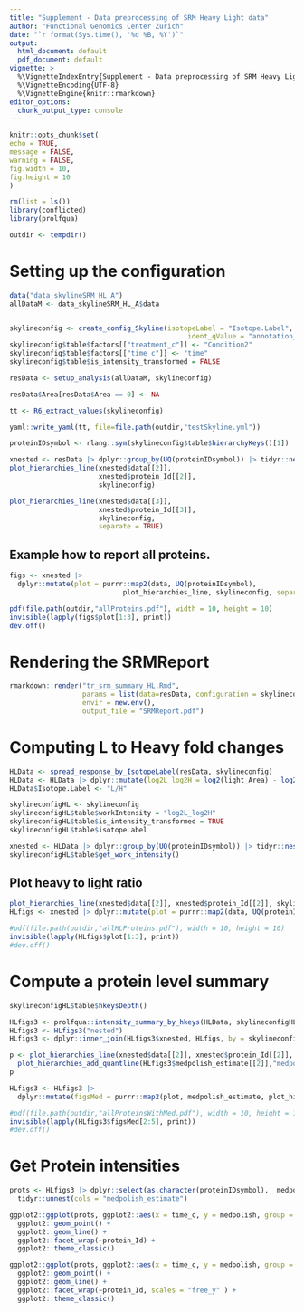 ```yaml
---
title: "Supplement - Data preprocessing of SRM Heavy Light data"
author: "Functional Genomics Center Zurich"
date: "`r format(Sys.time(), '%d %B, %Y')`"
output:
  html_document: default
  pdf_document: default
vignette: >
  %\VignetteIndexEntry{Supplement - Data preprocessing of SRM Heavy Light data}
  %\VignetteEncoding{UTF-8}
  %\VignetteEngine{knitr::rmarkdown}
editor_options: 
  chunk_output_type: console
---
```


```r
knitr::opts_chunk$set(
echo = TRUE,
message = FALSE,
warning = FALSE,
fig.width = 10,
fig.height = 10
)
```

```r
rm(list = ls())
library(conflicted)
library(prolfqua)
```



```r
outdir <- tempdir()
```

# Setting up the configuration

```r
data("data_skylineSRM_HL_A")
allDataM <- data_skylineSRM_HL_A$data


skylineconfig <- create_config_Skyline(isotopeLabel = "Isotope.Label",
                                            ident_qValue = "annotation_QValue")
skylineconfig$table$factors[["treatment_c"]] <- "Condition2"
skylineconfig$table$factors[["time_c"]] <- "time"
skylineconfig$table$is_intensity_transformed = FALSE

resData <- setup_analysis(allDataM, skylineconfig)

resData$Area[resData$Area == 0] <- NA

tt <- R6_extract_values(skylineconfig)
```

```r
yaml::write_yaml(tt, file=file.path(outdir,"testSkyline.yml"))
```


```r
proteinIDsymbol <- rlang::sym(skylineconfig$table$hierarchyKeys()[1])

xnested <- resData |> dplyr::group_by(UQ(proteinIDsymbol)) |> tidyr::nest()
plot_hierarchies_line(xnested$data[[2]],
                      xnested$protein_Id[[2]],
                      skylineconfig)

```


```r
plot_hierarchies_line(xnested$data[[3]],
                      xnested$protein_Id[[3]],
                      skylineconfig,
                      separate = TRUE)
```

\clearpage


## Example how to report all proteins.

```r
figs <- xnested |>
  dplyr::mutate(plot = purrr::map2(data, UQ(proteinIDsymbol),
                            plot_hierarchies_line, skylineconfig, separate = TRUE))

pdf(file.path(outdir,"allProteins.pdf"), width = 10, height = 10)
invisible(lapply(figs$plot[1:3], print))
dev.off()
```

# Rendering the SRMReport

```r
rmarkdown::render("tr_srm_summary_HL.Rmd",
                  params = list(data=resData, configuration = skylineconfig),
                  envir = new.env(),
                  output_file = "SRMReport.pdf")
```

# Computing L to Heavy fold changes

```r
HLData <- spread_response_by_IsotopeLabel(resData, skylineconfig)
HLData <- HLData |> dplyr::mutate(log2L_log2H = log2(light_Area) - log2(heavy_Area))
HLData$Isotope.Label <- "L/H"

skylineconfigHL <- skylineconfig
skylineconfigHL$table$workIntensity = "log2L_log2H"
skylineconfigHL$table$is_intensity_transformed = TRUE
skylineconfigHL$table$isotopeLabel

xnested <- HLData |> dplyr::group_by(UQ(proteinIDsymbol)) |> tidyr::nest()
skylineconfigHL$table$get_work_intensity()

```

## Plot heavy to light ratio

```r
plot_hierarchies_line(xnested$data[[2]], xnested$protein_Id[[2]], skylineconfigHL)
HLfigs <- xnested |> dplyr::mutate(plot = purrr::map2(data, UQ(proteinIDsymbol) , plot_hierarchies_line, skylineconfig))

```


```r

#pdf(file.path(outdir,"allHLProteins.pdf"), width = 10, height = 10)
invisible(lapply(HLfigs$plot[1:3], print))
#dev.off()
```

# Compute a protein level summary

```r
skylineconfigHL$table$hkeysDepth()

HLfigs3 <- prolfqua::intensity_summary_by_hkeys(HLData, skylineconfigHL, medpolish_estimate)
HLfigs3 <- HLfigs3("nested")
HLfigs3 <- dplyr::inner_join(HLfigs3$xnested, HLfigs, by = skylineconfigHL$table$hkeysDepth())

p <- plot_hierarchies_line(xnested$data[[2]], xnested$protein_Id[[2]], skylineconfigHL) |>
  plot_hierarchies_add_quantline(HLfigs3$medpolish_estimate[[2]],"medpolish", skylineconfigHL)
p

```

```r

HLfigs3 <- HLfigs3 |>
  dplyr::mutate(figsMed = purrr::map2(plot, medpolish_estimate, plot_hierarchies_add_quantline, "medpolish", skylineconfig))

#pdf(file.path(outdir,"allProteinsWithMed.pdf"), width = 10, height = 10)+
invisible(lapply(HLfigs3$figsMed[2:5], print))
#dev.off()
```

# Get Protein intensities

```r
prots <- HLfigs3 |> dplyr::select(as.character(proteinIDsymbol),  medpolish_estimate) |> 
  tidyr::unnest(cols = "medpolish_estimate")

ggplot2::ggplot(prots, ggplot2::aes(x = time_c, y = medpolish, group = treatment_c, color = treatment_c )) +
  ggplot2::geom_point() +
  ggplot2::geom_line() +
  ggplot2::facet_wrap(~protein_Id) +
  ggplot2::theme_classic()

```


```r
ggplot2::ggplot(prots, ggplot2::aes(x = time_c, y = medpolish, group = treatment_c, color = treatment_c )) +
  ggplot2::geom_point() +
  ggplot2::geom_line() +
  ggplot2::facet_wrap(~protein_Id, scales = "free_y" ) +
  ggplot2::theme_classic()
```




